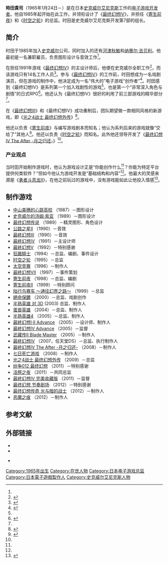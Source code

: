 {{NoteTA
| G1=Games
| G2=Square Enix
}}
{{Japanese|japanese=時田 貴司|kana=ときた たかし|romaji=Tokita takashi}}
'''時田貴司'''（1965年1月24日－）是在日本[[史克威尔艾尼克斯|史克威尔艾尼克斯]]工作的[[电子游戏开发者|电子游戏开发者]]。他自1985年起开始在此工作，并领衔设计了《[[最终幻想IV|最终幻想IV]]》，并担任《[[寄生前夜_(游戏)|寄生前夜]]》和《[[时空之轮|时空之轮]]》的总监。时田是史克威尔艾尼克斯开发第7部的组长。

== 简介 ==

时田于1985年加入[[史克威尔|史克威尔]]公司，同时加入的还有[[河津秋敏|河津秋敏]]和[[纳赛尔·吉贝利|纳赛尔·吉贝利]]。他最初是一名兼职雇员，负责图形设计与音效工作<ref name="GSint" />。

在担任1991年游戏《[[最终幻想IV|最终幻想IV]]》的主设计师后，他便在史克威尔全职工作<ref name="GSint">{{cite web |last=Nutt |first=Christian |title=Years After: The Final Fantasy IV Interview |url=http://www.gamasutra.com/view/feature/6351/years_after_the_final_fantasy_iv_.php |publisher=[[Gamasutra|Gamasutra]] |accessdate=2011-04-19 |date=2011-04-19 |archive-date=2020-06-26 |archive-url=https://web.archive.org/web/20200626025938/https://www.gamasutra.com/view/feature/6351/years_after_the_final_fantasy_iv_.php |dead-url=no }}</ref>，而该游戏只有14名工作人员<ref name="gamebrink">{{cite web|author=Xcomp |title=Final Fantasy IV DS Interview |date=2007-05-31 |url=http://www.gamebrink.com/blog/2007/05/31/final-fantasy-iv-ds-interview |publisher=GameBrink |accessdate=2009-12-11 |archiveurl=https://web.archive.org/web/20071106081024/http://www.gamebrink.com/blog/2007/05/31/final-fantasy-iv-ds-interview |archivedate=2007-11-06 |deadurl=yes }}</ref>。参与《[[最终幻想IV|最终幻想IV]]》的工作前，时田想成为一名戏剧演员，但在游戏的制作中，他决定成为一名“伟大的”电子游戏“创作者”<ref>{{cite web | author=Hayashi, Koichiro | title=Square Enix Discusses DS | date=2004-10-17 | url=http://www.1up.com/features/square-enix-discusses-ds | publisher=1UP.com | accessdate=2009-12-11 | archive-date=2012-07-22 | archive-url=https://archive.today/20120722194958/http://www.1up.com/features/square-enix-discusses-ds | dead-url=no }}</ref>。时田感到《最终幻想IV》是系列第一个加入戏剧性的游戏<ref name="gamebrink" />，也是第一个“非常深入角色与剧情”的日式RPG<ref>{{cite web|author= |title=Final Fantasy IV Fan-Powered Q&A Part 3 |date=2008-09-19 |url=http://member.square-enix.com/na/features/ff4/02/part3.php |publisher=Square Enix |accessdate=2009-12-11 |deadurl=yes |archiveurl=https://web.archive.org/web/20100618155344/http://member.square-enix.com/na/features/ff4/02/part3.php |archivedate=2010-06-18 }}</ref>。他还认为《最终幻想IV》很好的利用了前三部游戏的精华部分<ref name="GSint" />。

在《[[最终幻想III|最终幻想III]]》和《最终幻想IV》成功重制后，团队期望做一款相同风格的新游戏，即《[[光之4战士_最终幻想外传|光之4战士 最终幻想外传]]》<ref name="cite">{{cite web|first=Tim |last=Torres |title=Interview: Takashi Tokita on 4 Heroes of Light |date=2010-09-14 |url=http://www.2d-x.com/interview-takashi-tokita-on-4-heroes-of-light/ |publisher=2d-x.com |accessdate=2009-12-11 |deadurl=yes |archiveurl=https://web.archive.org/web/20100918130300/http://www.2d-x.com/interview-takashi-tokita-on-4-heroes-of-light/ |archivedate=2010-09-18 }}</ref>。

他还以负责《[[寄生前夜_(游戏)|寄生前夜]]》与编写游戏剧本而知名；他认为系列后来的游戏就像“交给了”其他人<ref name="Parasites">{{cite web |author=Spencer |title=Takashi Tokita Interview On Creating New IP & Focusing Less On Focus Groups |url=http://www.siliconera.com/2011/04/01/takahashi-tokita-interview-on-creating-new-ip-focusing-less-on-focus-groups/ |publisher=Siliconera |date=2011-04-01 |accessdate=2013-02-28 |archive-date=2019-05-03 |archive-url=https://web.archive.org/web/20190503193146/https://www.siliconera.com/2011/04/01/takahashi-tokita-interview-on-creating-new-ip-focusing-less-on-focus-groups/ |dead-url=no }}</ref>。他还以负责《[[时空之轮|时空之轮]]》而知名。此外他还领导开发了《[[最终幻想IV_The_After_-月之归还-|最终幻想IV The After -月之归还-]]》<ref name="GSint" />。

=== 产业观点 ===

当时田开始制作游戏时，他认为游戏设计正是“你能创作什么<ref name="GSint" />？你能为特定平台提供何类软件？”但如今他认为游戏开发是“基础结构和内容”<ref name="GSint" />。他最大的灵感来源是《[[勇者斗恶龙II|勇者斗恶龙II]]》，在他之前玩过的游戏中，没有游戏能如此让他投入情感<ref name="Therebdragons">{{cite web|author=Cameron Teague|title=PSLS Presents – Takashi Tokita, Lead Designer for Final Fantasy IV: Complete Collection|url=http://www.playstationlifestyle.net/2011/03/08/psls-presents-takashi-tokita-lead-designer-for-final-fantasy-iv-complete-collection/|publisher=PlayStation Lifestyle|date=2011-03-08|accessdate=2013-02-28|archive-date=2020-11-12|archive-url=https://web.archive.org/web/20201112040816/https://www.playstationlifestyle.net/2011/03/08/psls-presents-takashi-tokita-lead-designer-for-final-fantasy-iv-complete-collection/|dead-url=no}}</ref>。

== 制作游戏 ==

* [[中山美穗的心跳高校|中山美穗的心跳高校]] （1987）－图形设计
* [[史克威尔的汤姆·索亚|史克威尔的汤姆·索亚]] （1989）－图形设计
* [[最终幻想传说|最终幻想传说]] （1989）－精灵图形、角色设计
* [[公路之星II|公路之星II]] （1990）－音效
* [[最終幻想III|最終幻想III]] （1990）－音效
* [[最終幻想IV|最終幻想IV]] （1991）－主设计师
* [[最終幻想V|最終幻想V]] （1992）－特别感谢
* [[狂飆騎士|狂飆騎士]] （1994）－总监、编剧、事件设计
* [[时空之轮|时空之轮]] （1995）－总监
* [[DynamiTracer|太空竞赛]] （1996）－制作人
* [[最終幻想VII|最終幻想VII]] （1997）－事件策划
* [[寄生前夜_(游戏)|寄生前夜]] （1998）－总监、编剧
* [[寄生前夜II|寄生前夜II]] （1999）－特别顾问
* [[陆行鸟赛车_～通往幻界之路～|陆行鸟赛车 ～通往幻界之路～]] （1999）－总监
* [[絕命保鑣|絕命保鑣]] （2000）－总监、戏剧创作
* [[半熟英雄_对_3D|半熟英雄 对 3D]] (2003) 总监、制作人
* [[蛋兽英雄|蛋兽英雄]] （2004）－总监、制作人
* [[半熟英雄4|半熟英雄4]] （2005）－总监、制作人
* [[最終幻想I·II_Advance|最終幻想I·II Advance]] （2005）－设计师、制作人
* [[最終幻想IV|最終幻想IV Advance]] （2005）－监督
* [[武藏传II_Blade_Master|武藏传II Blade Master]] （2005）－制作人
* [[最終幻想IV_(任天堂DS)|最終幻想IV]] （2007，任天堂DS）－总监、执行制作人
* [[最終幻想IV_The_After_-月之归还-|最終幻想IV The After -月之归还-]] （2008）－制作人
* [[七日死亡游戏|七日死亡游戏]] （2008）－制作人
* [[光之4战士_最终幻想外传|光之4战士 最终幻想外传]] （2009）－总监
* [[纷争012_最终幻想|纷争012 最终幻想]] （2011）－特别感谢
* [[活祭之夜|活祭之夜]] （2011）－共同总监
* [[最終幻想IV_完美收藏版|最終幻想IV 完美收藏版]] （2011）－监督
* [[最终幻想_节奏剧场|最终幻想 节奏剧场]] （2012）－特别感谢
* [[最终幻想传奇_光与暗的战士|最终幻想传奇 光与暗的战士]] （2012）－制作人
* [[恶魔之痕|恶魔之痕]] （2012）－制作人

== 参考文献 ==
{{Reflist}}

== 外部链接 ==
* {{Twitter|Takashi_Tokita}}
* {{facebook|takashi.tokita}}

* {{imdb name|id=1082537|name=Takashi Tokita}}

{{DEFAULTSORT:Tokita, Takashi}}
[[Category:1965年出生|Category:1965年出生]]
[[Category:在世人物|Category:在世人物]]
[[Category:日本电子游戏总监|Category:日本电子游戏总监]]
[[Category:日本電子遊戲製作人|Category:日本電子遊戲製作人]]
[[Category:史克威尔艾尼克斯人物|Category:史克威尔艾尼克斯人物]]